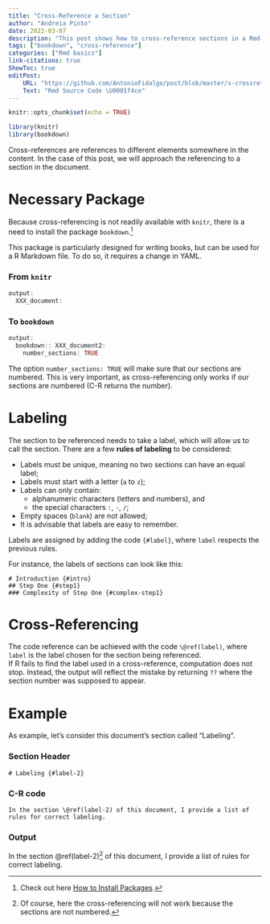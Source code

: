 ```yaml
---
title: "Cross-Reference a Section"
author: "Andreia Pinto"
date: 2022-03-07
description: "This post shows how to cross-reference sections in a Rmd file."
tags: ["bookdown", "cross-reference"]
categories: ["Rmd basics"]
link-citations: true
ShowToc: true
editPost:
    URL: "https://github.com/AntonioFidalgo/post/blob/master/s-crossreferencesection/index.Rmd"
    Text: "Rmd Source Code \U0001f4ce"
---
```


```r
knitr::opts_chunk$set(echo = TRUE)

library(knitr)
library(bookdown)
```

Cross-references are references to different elements somewhere in the content. In the case of this post, we will approach the referencing to a section in the document.  

# Necessary Package {.tabset}

Because cross-referencing is not readily available with `knitr`, there is a need to install the package `bookdown`.^[Check out here [How to Install Packages](https://antoniofidalgo.page/discoveR/setup.html#Install_Packages).]  

This package is particularly designed for writing books, but can be used for a R Markdown file. To do so, it requires a change in YAML.  

### From `knitr`

```r
output:
  XXX_document:
```

### To `bookdown` 

```r
output:
  bookdown:: XXX_document2:
    number_sections: TRUE
```

The option `number_sections: TRUE` will make sure that our sections are numbered. This is very important, as cross-referencing only works if our sections are numbered (C-R returns the number).

# Labeling {#label-2}

The section to be referenced needs to take a label, which will allow us to call the section. There are a few **rules of labeling** to be considered:  

* Labels must be unique, meaning no two sections can have an equal label;  
* Labels must start with a letter (`a` to `z`);  
* Labels can only contain:  
  * alphanumeric characters (letters and numbers), and  
  * the special characters `:`, `-`, `/`;  
* Empty spaces (`blank`) are not allowed;  
* It is advisable that labels are easy to remember.  

Labels are assigned by adding the code `{#label}`, where `label` respects the previous rules.   

For instance, the labels of sections can look like this:   

`# Introduction {#intro}`  
`## Step One {#step1}`  
`### Complexity of Step One {#complex-step1}`  

# Cross-Referencing

The code reference can be achieved with the code `\@ref(label)`, where `label` is the label chosen for the section being referenced.  
If R fails to find the label used in a cross-reference, computation does not stop. Instead, the output will reflect the mistake by returning `??` where the section number was supposed to appear.  

# Example 

As example, let's consider this document's section called "Labeling".  

### Section Header

`# Labeling {#label-2}`

### C-R code

`In the section \@ref(label-2) of this document, I provide a list of rules for correct labeling.`

### Output

In the section \@ref(label-2)^[Of course, here the cross-referencing will not work because the sections are not numbered.] of this document, I provide a list of rules for correct labeling.


